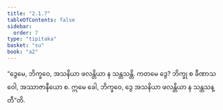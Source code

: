 ```yaml
---
title: "2.1.7"
tableOfContents: false
sidebar:
  order: 7
type: "tipitaka"
basket: "su"
book: "a2"
---
```



<DynamicBreadcrumb />

<Division number="59" book="a2" e="ch" v="15" p="76">

<Paragraph number="135" book="a2">
“ဒွေမေ, ဘိက္ခဝေ, အသနိယာ ဖလန္တိယာ န သန္တသန္တိ. ကတမေ ဒွေ? ဘိက္ခု စ ခီဏာသဝေါ, အဿာဇာနီယော စ. ဣမေ ခေါ, ဘိက္ခဝေ, ဒွေ အသနိယာ ဖလန္တိယာ န သန္တသန္တီ”တိ.
</Paragraph>
</Division>
